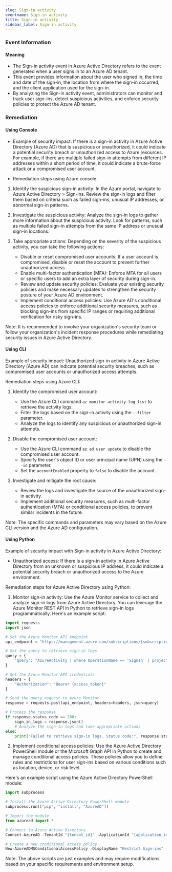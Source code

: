 ```yaml
--- 
slug: Sign-in activity
eventname: Sign-in activity
title: Sign-in activity
sidebar_label: Sign-in activity
---
```

                       
### Event Information

#### Meaning

- The Sign-in activity event in Azure Active Directory refers to the event generated when a user signs in to an Azure AD tenant.
- This event provides information about the user who signed in, the time and date of the sign-in, the location from where the sign-in occurred, and the client application used for the sign-in.
- By analyzing the Sign-in activity event, administrators can monitor and track user sign-ins, detect suspicious activities, and enforce security policies to protect the Azure AD tenant.

### Remediation

#### Using Console

- Example of security impact: If there is a sign-in activity in Azure Active Directory (Azure AD) that is suspicious or unauthorized, it could indicate a potential security breach or unauthorized access to Azure resources. For example, if there are multiple failed sign-in attempts from different IP addresses within a short period of time, it could indicate a brute-force attack or a compromised user account.

- Remediation steps using Azure console:
1. Identify the suspicious sign-in activity: In the Azure portal, navigate to Azure Active Directory > Sign-ins. Review the sign-in logs and filter them based on criteria such as failed sign-ins, unusual IP addresses, or abnormal sign-in patterns.

2. Investigate the suspicious activity: Analyze the sign-in logs to gather more information about the suspicious activity. Look for patterns, such as multiple failed sign-in attempts from the same IP address or unusual sign-in locations.

3. Take appropriate actions: Depending on the severity of the suspicious activity, you can take the following actions:
   - Disable or reset compromised user accounts: If a user account is compromised, disable or reset the account to prevent further unauthorized access.
   - Enable multi-factor authentication (MFA): Enforce MFA for all users or specific users to add an extra layer of security during sign-in.
   - Review and update security policies: Evaluate your existing security policies and make necessary updates to strengthen the security posture of your Azure AD environment.
   - Implement conditional access policies: Use Azure AD's conditional access policies to enforce additional security measures, such as blocking sign-ins from specific IP ranges or requiring additional verification for risky sign-ins.

Note: It is recommended to involve your organization's security team or follow your organization's incident response procedures while remediating security issues in Azure Active Directory.

#### Using CLI

Example of security impact: Unauthorized sign-in activity in Azure Active Directory (Azure AD) can indicate potential security breaches, such as compromised user accounts or unauthorized access attempts.

Remediation steps using Azure CLI:
1. Identify the compromised user account:
   - Use the Azure CLI command `az monitor activity-log list` to retrieve the activity logs.
   - Filter the logs based on the sign-in activity using the `--filter` parameter.
   - Analyze the logs to identify any suspicious or unauthorized sign-in attempts.

2. Disable the compromised user account:
   - Use the Azure CLI command `az ad user update` to disable the compromised user account.
   - Specify the user's object ID or user principal name (UPN) using the `--id` parameter.
   - Set the `accountEnabled` property to `false` to disable the account.

3. Investigate and mitigate the root cause:
   - Review the logs and investigate the source of the unauthorized sign-in activity.
   - Implement additional security measures, such as multi-factor authentication (MFA) or conditional access policies, to prevent similar incidents in the future.

Note: The specific commands and parameters may vary based on the Azure CLI version and the Azure AD configuration.

#### Using Python

Example of security impact with Sign-in activity in Azure Active Directory:
- Unauthorized access: If there is a sign-in activity in Azure Active Directory from an unknown or suspicious IP address, it could indicate a potential security breach or unauthorized access to the Azure environment.

Remediation steps for Azure Active Directory using Python:
1. Monitor sign-in activity: Use the Azure Monitor service to collect and analyze sign-in logs from Azure Active Directory. You can leverage the Azure Monitor REST API in Python to retrieve sign-in logs programmatically. Here's an example script:

```python
import requests
import json

# Set the Azure Monitor API endpoint
api_endpoint = "https://management.azure.com/subscriptions/{subscription_id}/resourceGroups/{resource_group}/providers/Microsoft.Insights/components/{workspace_name}/query?api-version=2019-01-01"

# Set the query to retrieve sign-in logs
query = {
    "query": "AzureActivity | where OperationName == 'SignIn' | project TimeGenerated, UserPrincipalName, IPAddress"
}

# Set the Azure Monitor API credentials
headers = {
    "Authorization": "Bearer {access_token}"
}

# Send the query request to Azure Monitor
response = requests.post(api_endpoint, headers=headers, json=query)

# Process the response
if response.status_code == 200:
    sign_in_logs = response.json()
    # Analyze the sign-in logs and take appropriate actions
else:
    print("Failed to retrieve sign-in logs. Status code:", response.status_code)
```

2. Implement conditional access policies: Use the Azure Active Directory PowerShell module or the Microsoft Graph API in Python to create and manage conditional access policies. These policies allow you to define rules and restrictions for user sign-ins based on various conditions such as location, device, or risk level.

Here's an example script using the Azure Active Directory PowerShell module:

```python
import subprocess

# Install the Azure Active Directory PowerShell module
subprocess.run(["pip", "install", "AzureAD"])

# Import the module
from azuread import *

# Connect to Azure Active Directory
Connect-AzureAD -TenantId "{tenant_id}" -ApplicationId "{application_id}" -CertificateThumbprint "{certificate_thumbprint}"

# Create a new conditional access policy
New-AzureADMSConditionalAccessPolicy -DisplayName "Restrict Sign-ins" -UsersIncluded "{user_group_id}" -LocationsIncluded "{location_id}" -ClientAppTypes "{client_app_type}" -GrantControls "{grant_controls}"
```

Note: The above scripts are just examples and may require modifications based on your specific requirements and environment setup.


 